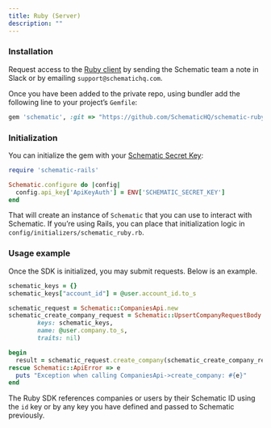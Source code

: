 ```yaml
---
title: Ruby (Server)
description: ""
---
```


### Installation

Request access to the [Ruby client](https://github.com/schematichq/schematic-ruby) by sending the Schematic team a note in Slack or by emailing `support@schematichq.com`.

Once you have been added to the private repo, using bundler add the following line to your project’s `Gemfile`:

```ruby
gem 'schematic', :git => "https://github.com/SchematicHQ/schematic-ruby.git", ref: '0471548b75053daf3ac7ca36e78da93104644281'
```

### Initialization

You can initialize the gem with your [Schematic Secret Key](https://schematic.mintlify.app/docs/quickstart#create-an-api-key):

```ruby
require 'schematic-rails'

Schematic.configure do |config|
  config.api_key['ApiKeyAuth'] = ENV['SCHEMATIC_SECRET_KEY']
end
```

That will create an instance of `Schematic` that you can use to interact with Schematic. If you’re using Rails, you can place that initialization logic in `config/initializers/schematic_ruby.rb`.

### Usage example

Once the SDK is initialized, you may submit requests. Below is an example.

```ruby
schematic_keys = {}
schematic_keys["account_id"] = @user.account_id.to_s

schematic_request = Schematic::CompaniesApi.new
schematic_create_company_request = Schematic::UpsertCompanyRequestBody.new(
        keys: schematic_keys,
        name: @user.company.to_s,
        traits: nil)

begin
  result = schematic_request.create_company(schematic_create_company_request)
rescue Schematic::ApiError => e
  puts "Exception when calling CompaniesApi->create_company: #{e}"
end
```

The Ruby SDK references companies or users by their Schematic ID using the `id` key or by any key you have defined and passed to Schematic previously.
